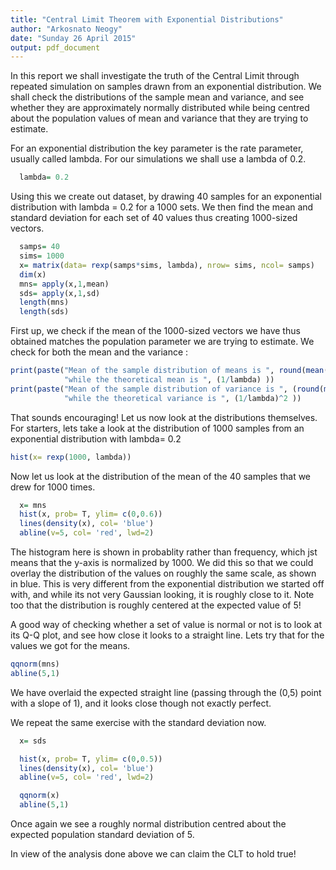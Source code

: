```yaml
---
title: "Central Limit Theorem with Exponential Distributions"
author: "Arkosnato Neogy"
date: "Sunday 26 April 2015"
output: pdf_document
---
```


In this report we shall investigate the truth of the Central Limit through repeated simulation on samples drawn from an exponential distribution. We shall check the distributions of the sample mean and variance, and see whether they are approximately normally distributed while being centred about the population values of mean and variance that they are trying to estimate.

For an exponential distribution the key parameter is the rate parameter, usually called lambda. For our simulations we shall use a lambda of 0.2.

```r
  lambda= 0.2
```

Using this we create out dataset, by drawing 40 samples for an exponential distribution with lambda = 0.2 for a 1000 sets. We then find the mean and standard deviation for each set of 40 values thus creating 1000-sized vectors.

```r
  samps= 40
  sims= 1000
  x= matrix(data= rexp(samps*sims, lambda), nrow= sims, ncol= samps)
  dim(x)
  mns= apply(x,1,mean)
  sds= apply(x,1,sd)
  length(mns)
  length(sds)
```

First up, we check if the mean of the 1000-sized vectors we have thus obtained matches the population parameter we are trying to estimate. We check for both the mean and the variance :

```r
print(paste("Mean of the sample distribution of means is ", round(mean(mns),3) , 
            "while the theoretical mean is ", (1/lambda) )) 
print(paste("Mean of the sample distribution of variance is ", (round(mean(sds),3))^2 , 
            "while the theoretical variance is ", (1/lambda)^2 ))
```

That sounds encouraging! Let us now look at the distributions themselves. For starters, lets take a look at the distribution of 1000 samples from an exponential distribution with lambda= 0.2

```r
hist(x= rexp(1000, lambda))
```

Now let us look at the distribution of the mean of the 40 samples that we drew for 1000 times. 

```r
  x= mns
  hist(x, prob= T, ylim= c(0,0.6))
  lines(density(x), col= 'blue') 
  abline(v=5, col= 'red', lwd=2)
```

The histogram here is shown in probablity rather than frequency, which jst means that the y-axis is normalized by 1000. We did this so that we could overlay the distribution of the values on roughly the same scale, as shown in blue. This is very different from the exponential distribution we started off with, and while its not very Gaussian looking, it is roughly close to it. Note too that the distribution is roughly centered at the expected value of 5!

A good way of checking whether a set of value is normal or not is to look at its Q-Q plot, and see how close it looks to a straight line. Lets try that for the values we got for the means.

```r
qqnorm(mns)
abline(5,1)
```

We have overlaid the expected straight line (passing through the (0,5) point with a slope of 1), and it looks close though not exactly perfect.

We repeat the same exercise with the standard deviation now.

```r
  x= sds

  hist(x, prob= T, ylim= c(0,0.5))
  lines(density(x), col= 'blue')   
  abline(v=5, col= 'red', lwd=2)

  qqnorm(x)
  abline(5,1)
```

Once again we see a roughly normal distribution centred about the expected population standard deviation of 5.

In view of the analysis done above we can claim the CLT to hold true!